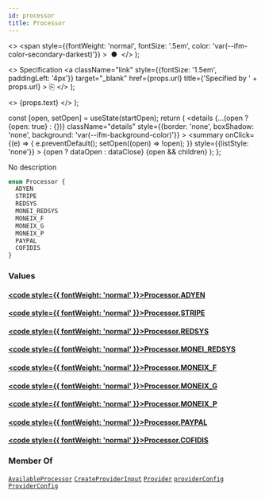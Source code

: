```yaml
---
id: processor
title: Processor
---
```


  <>
    <span
      style={{fontWeight: 'normal', fontSize: '.5em', color: 'var(--ifm-color-secondary-darkest)'}}
    >
      &nbsp;●&nbsp;
    </span>
  </>
);

  <>
    Specification
    <a
      className="link"
      style={{fontSize: '1.5em', paddingLeft: '4px'}}
      target="_blank"
      href={props.url}
      title={'Specified by ' + props.url}
    >
      ⎘
    </a>
  </>
);

  <>
    <span className={props.class}>{props.text}</span>
  </>
);


  const [open, setOpen] = useState(startOpen);
  return (
    <details
      {...(open ? {open: true} : {})}
      className="details"
      style={{border: 'none', boxShadow: 'none', background: 'var(--ifm-background-color)'}}
    >
      <summary
        onClick={(e) => {
          e.preventDefault();
          setOpen((open) => !open);
        }}
        style={{listStyle: 'none'}}
      >
        {open ? dataOpen : dataClose}
      </summary>
      {open && children}
    </details>
  );
};

No description

```graphql
enum Processor {
  ADYEN
  STRIPE
  REDSYS
  MONEI_REDSYS
  MONEIX_F
  MONEIX_G
  MONEIX_P
  PAYPAL
  COFIDIS
}
```

### Values

#### [<code style={{ fontWeight: 'normal' }}>Processor.<b>ADYEN</b></code>](#)

#### [<code style={{ fontWeight: 'normal' }}>Processor.<b>STRIPE</b></code>](#)

#### [<code style={{ fontWeight: 'normal' }}>Processor.<b>REDSYS</b></code>](#)

#### [<code style={{ fontWeight: 'normal' }}>Processor.<b>MONEI_REDSYS</b></code>](#)

#### [<code style={{ fontWeight: 'normal' }}>Processor.<b>MONEIX_F</b></code>](#)

#### [<code style={{ fontWeight: 'normal' }}>Processor.<b>MONEIX_G</b></code>](#)

#### [<code style={{ fontWeight: 'normal' }}>Processor.<b>MONEIX_P</b></code>](#)

#### [<code style={{ fontWeight: 'normal' }}>Processor.<b>PAYPAL</b></code>](#)

#### [<code style={{ fontWeight: 'normal' }}>Processor.<b>COFIDIS</b></code>](#)

### Member Of

[`AvailableProcessor`](/docs/apis/graphql/types/objects/available-processor.mdx) <Badge class="badge badge--secondary badge--relation" text="object"/><Bullet />[`CreateProviderInput`](/docs/apis/graphql/types/inputs/create-provider-input.mdx) <Badge class="badge badge--secondary badge--relation" text="input"/><Bullet />[`Provider`](/docs/apis/graphql/types/objects/provider.mdx) <Badge class="badge badge--secondary badge--relation" text="object"/><Bullet />[`providerConfig`](/docs/apis/graphql/operations/queries/provider-config.mdx) <Badge class="badge badge--secondary badge--relation" text="query"/><Bullet />[`ProviderConfig`](/docs/apis/graphql/types/objects/provider-config.mdx) <Badge class="badge badge--secondary badge--relation" text="object"/>
